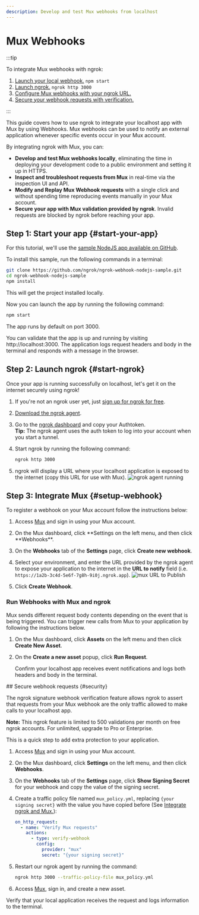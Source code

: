 ```yaml
---
description: Develop and test Mux webhooks from localhost
---
```



# Mux Webhooks

:::tip

To integrate Mux webhooks with ngrok:

1. [Launch your local webhook.](#start-your-app) `npm start`
1. [Launch ngrok.](#start-ngrok) `ngrok http 3000`
1. [Configure Mux webhooks with your ngrok URL.](#setup-webhook)
1. [Secure your webhook requests with verification.](#security)

:::

This guide covers how to use ngrok to integrate your localhost app with Mux by using Webhooks.
Mux webhooks can be used to notify an external application whenever specific events occur in your Mux account.

By integrating ngrok with Mux, you can:

- **Develop and test Mux webhooks locally**, eliminating the time in deploying your development code to a public environment and setting it up in HTTPS.
- **Inspect and troubleshoot requests from Mux** in real-time via the inspection UI and API.
- **Modify and Replay Mux Webhook requests** with a single click and without spending time reproducing events manually in your Mux account.
- **Secure your app with Mux validation provided by ngrok**. Invalid requests are blocked by ngrok before reaching your app.

## **Step 1**: Start your app {#start-your-app}

For this tutorial, we'll use the [sample NodeJS app available on GitHub](https://github.com/ngrok/ngrok-webhook-nodejs-sample).

To install this sample, run the following commands in a terminal:

```bash
git clone https://github.com/ngrok/ngrok-webhook-nodejs-sample.git
cd ngrok-webhook-nodejs-sample
npm install
```

This will get the project installed locally.

Now you can launch the app by running the following command:

```bash
npm start
```

The app runs by default on port 3000.

You can validate that the app is up and running by visiting http://localhost:3000. The application logs request headers and body in the terminal and responds with a message in the browser.

## **Step 2**: Launch ngrok {#start-ngrok}

Once your app is running successfully on localhost, let's get it on the internet securely using ngrok!

1. If you're not an ngrok user yet, just [sign up for ngrok for free](https://ngrok.com/signup).

1. [Download the ngrok agent](https://download.ngrok.com).

1. Go to the [ngrok dashboard](https://dashboard.ngrok.com) and copy your Authtoken. <br />
   **Tip:** The ngrok agent uses the auth token to log into your account when you start a tunnel.
1. Start ngrok by running the following command:

   ```bash
   ngrok http 3000
   ```

1. ngrok will display a URL where your localhost application is exposed to the internet (copy this URL for use with Mux).
   ![ngrok agent running](/img/integrations/launch_ngrok_tunnel.png)

## **Step 3**: Integrate Mux {#setup-webhook}

To register a webhook on your Mux account follow the instructions below:

1. Access [Mux](https://www.mux.com/) and sign in using your Mux account.

1. On the Mux dashboard, click **Settings on the left menu, and then click **Webhooks\*\*.

1. On the **Webhooks** tab of the **Settings** page, click **Create new webhook**.

1. Select your environment, and enter the URL provided by the ngrok agent to expose your application to the internet in the **URL to notify** field (i.e. `https://1a2b-3c4d-5e6f-7g8h-9i0j.ngrok.app`).
   ![mux URL to Publish](../img/ngrok_url_configuration_mux.png)

1. Click **Create Webhook**.

### Run Webhooks with Mux and ngrok

Mux sends different request body contents depending on the event that is being triggered.
You can trigger new calls from Mux to your application by following the instructions below.

1. On the Mux dashboard, click **Assets** on the left menu and then click **Create New Asset**.

1. On the **Create a new asset** popup, click **Run Request**.

   Confirm your localhost app receives event notifications and logs both headers and body in the terminal.

<InspectingRequests />

<ReplayingRequests />
## Secure webhook requests {#security}

The ngrok signature webhook verification feature allows ngrok to assert that requests from your Mux webhook are the only traffic allowed to make calls to your localhost app.

**Note:** This ngrok feature is limited to 500 validations per month on free ngrok accounts. For unlimited, upgrade to Pro or Enterprise.

This is a quick step to add extra protection to your application.

1. Access [Mux](https://www.mux.com/) and sign in using your Mux account.

1. On the Mux dashboard, click **Settings** on the left menu, and then click **Webhooks**.

1. On the **Webhooks** tab of the **Settings** page, click **Show Signing Secret** for your webhook and copy the value of the signing secret.

1. Create a traffic policy file named `mux_policy.yml`, replacing `{your signing secret}` with the value you have copied before (See [Integrate ngrok and Mux.](#setup-webhook)):

   ```yaml
   on_http_request:
     - name: "Verify Mux requests"
       actions:
         - type: verify-webhook
           config:
             provider: "mux"
             secret: "{your signing secret}"
   ```

1. Restart our ngrok agent by running the command:

   ```bash
   ngrok http 3000 --traffic-policy-file mux_policy.yml
   ```

1. Access [Mux](https://www.mux.com/), sign in, and create a new asset.

Verify that your local application receives the request and logs information to the terminal.

